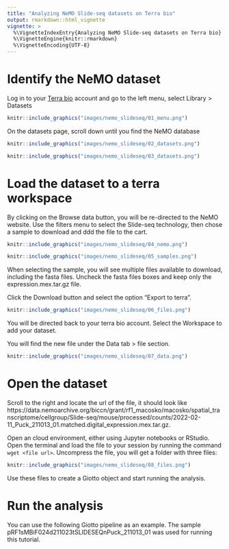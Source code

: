 ```yaml
---
title: "Analyzing NeMO Slide-seq datasets on Terra bio"
output: rmarkdown::html_vignette
vignette: >
  %\VignetteIndexEntry{Analyzing NeMO Slide-seq datasets on Terra bio}
  %\VignetteEngine{knitr::rmarkdown}
  %\VignetteEncoding{UTF-8}
---
```


# Identify the NeMO dataset

Log in to your [Terra bio](https://app.terra.bio/) account and go to the left menu, select Library > Datasets

```r
knitr::include_graphics("images/nemo_slideseq/01_menu.png")
```

On the datasets page, scroll down until you find the NeMO database

```r
knitr::include_graphics("images/nemo_slideseq/02_datasets.png")
```

```r
knitr::include_graphics("images/nemo_slideseq/03_datasets.png")
```

# Load the dataset to a terra workspace

By clicking on the Browse data button, you will be re-directed to the NeMO website. Use the filters menu to select the Slide-seq technology, then chose a sample to download and ddd the file to the cart.


```r
knitr::include_graphics("images/nemo_slideseq/04_nemo.png")
```


```r
knitr::include_graphics("images/nemo_slideseq/05_samples.png")
```

When selecting the sample, you will see multiple files available to download, including the fasta files. Uncheck the fasta files boxes and keep only the expression.mex.tar.gz file. 

Click the Download button and select the option "Export to terra".

```r
knitr::include_graphics("images/nemo_slideseq/06_files.png")
```

You will be directed back to your terra bio account. Select the Workspace to add your dataset.

You will find the new file under the Data tab > file section.

```r
knitr::include_graphics("images/nemo_slideseq/07_data.png")
```

# Open the dataset

Scroll to the right and locate the url of the file, it should look like
https://data.nemoarchive.org/biccn/grant/rf1_macosko/macosko/spatial_transcriptome/cellgroup/Slide-seq/mouse/processed/counts/2022-02-11_Puck_211013_01.matched.digital_expression.mex.tar.gz.

Open an cloud environment, either using Jupyter notebooks or RStudio. Open the terminal and load the file to your session by running the command `wget <file url>`.
Uncompress the file, you will get a folder with three files:

```r
knitr::include_graphics("images/nemo_slideseq/08_files.png")
```


Use these files to create a Giotto object and start running the analysis. 

# Run the analysis

You can use the following Giotto pipeline as an example. The sample pRF1sMBiF024d211023tSLIDESEQnPuck_211013_01 was used for running this tutorial.




